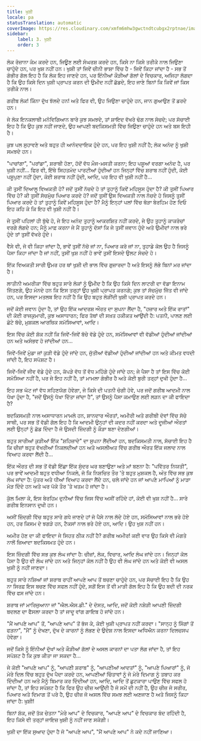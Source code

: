 ```yaml
---
title: ਖੁਸ਼ੀ
locale: pa
statusTranslation: automatic
coverImage: https://res.cloudinary.com/xmfm6mhw3gwctndtcubgx2rptnae/image/upload/v1741354419/small_cover_la_gran_rebelion_28716e29d2.webp
sidebar:
    label: 3. ਖੁਸ਼ੀ
    order: 3
---
```

ਲੋਕ ਰੋਜ਼ਾਨਾ ਕੰਮ ਕਰਦੇ ਹਨ, ਜਿਊਣ ਲਈ ਸੰਘਰਸ਼ ਕਰਦੇ ਹਨ, ਕਿਸੇ ਨਾ ਕਿਸੇ ਤਰੀਕੇ ਨਾਲ ਜਿਉਣਾ ਚਾਹੁੰਦੇ ਹਨ, ਪਰ ਖੁਸ਼ ਨਹੀਂ ਹਨ। ਖੁਸ਼ੀ ਤਾਂ ਜਿਵੇਂ ਚੀਨੀ ਭਾਸ਼ਾ ਵਿੱਚ ਹੈ - ਜਿਵੇਂ ਕਿਹਾ ਜਾਂਦਾ ਹੈ - ਸਭ ਤੋਂ ਗੰਭੀਰ ਗੱਲ ਇਹ ਹੈ ਕਿ ਲੋਕ ਇਹ ਜਾਣਦੇ ਹਨ, ਪਰ ਇੰਨੀਆਂ ਕੌੜੀਆਂ ਗੱਲਾਂ ਦੇ ਵਿਚਕਾਰ, ਅਜਿਹਾ ਲੱਗਦਾ ਹੈ ਕਿ ਉਹ ਕਿਸੇ ਦਿਨ ਖੁਸ਼ੀ ਪ੍ਰਾਪਤ ਕਰਨ ਦੀ ਉਮੀਦ ਨਹੀਂ ਛੱਡਦੇ, ਇਹ ਜਾਣੇ ਬਿਨਾਂ ਕਿ ਕਿਵੇਂ ਜਾਂ ਕਿਸ ਤਰੀਕੇ ਨਾਲ।

ਗਰੀਬ ਲੋਕ! ਕਿੰਨਾ ਦੁੱਖ ਝੱਲਦੇ ਹਨ! ਅਤੇ ਫਿਰ ਵੀ, ਉਹ ਜਿਉਣਾ ਚਾਹੁੰਦੇ ਹਨ, ਜਾਨ ਗੁਆਉਣ ਤੋਂ ਡਰਦੇ ਹਨ।

ਜੇ ਲੋਕ ਇਨਕਲਾਬੀ ਮਨੋਵਿਗਿਆਨ ਬਾਰੇ ਕੁਝ ਸਮਝਦੇ, ਤਾਂ ਸ਼ਾਇਦ ਵੱਖਰੇ ਢੰਗ ਨਾਲ ਸੋਚਦੇ; ਪਰ ਸੱਚਾਈ ਇਹ ਹੈ ਕਿ ਉਹ ਕੁਝ ਨਹੀਂ ਜਾਣਦੇ, ਉਹ ਆਪਣੀ ਬਦਕਿਸਮਤੀ ਵਿੱਚ ਜਿਉਣਾ ਚਾਹੁੰਦੇ ਹਨ ਅਤੇ ਬਸ ਇਹੀ ਹੈ।

ਕੁਝ ਪਲ ਸੁਹਾਵਣੇ ਅਤੇ ਬਹੁਤ ਹੀ ਆਨੰਦਦਾਇਕ ਹੁੰਦੇ ਹਨ, ਪਰ ਇਹ ਖੁਸ਼ੀ ਨਹੀਂ ਹੈ; ਲੋਕ ਅਨੰਦ ਨੂੰ ਖੁਸ਼ੀ ਸਮਝਦੇ ਹਨ।

"ਪਾਚਾਂਗਾ", "ਪਰਾਂਡਾ", ਸ਼ਰਾਬੀ ਹੋਣਾ, ਹੱਦੋਂ ਵੱਧ ਮੌਜ-ਮਸਤੀ ਕਰਨਾ; ਇਹ ਪਸ਼ੂਆਂ ਵਰਗਾ ਅਨੰਦ ਹੈ, ਪਰ ਖੁਸ਼ੀ ਨਹੀਂ... ਫਿਰ ਵੀ, ਇੱਥੇ ਸਿਹਤਮੰਦ ਪਾਰਟੀਆਂ ਹੁੰਦੀਆਂ ਹਨ ਜਿਨ੍ਹਾਂ ਵਿੱਚ ਸ਼ਰਾਬ ਨਹੀਂ ਹੁੰਦੀ, ਕੋਈ ਪਸ਼ੂਪੁਣਾ ਨਹੀਂ ਹੁੰਦਾ, ਕੋਈ ਸ਼ਰਾਬ ਨਹੀਂ ਹੁੰਦੀ, ਆਦਿ, ਪਰ ਇਹ ਵੀ ਖੁਸ਼ੀ ਨਹੀਂ ਹੈ...

ਕੀ ਤੁਸੀਂ ਦਿਆਲੂ ਵਿਅਕਤੀ ਹੋ? ਜਦੋਂ ਤੁਸੀਂ ਨੱਚਦੇ ਹੋ ਤਾਂ ਤੁਹਾਨੂੰ ਕਿਵੇਂ ਮਹਿਸੂਸ ਹੁੰਦਾ ਹੈ? ਕੀ ਤੁਸੀਂ ਪਿਆਰ ਵਿੱਚ ਹੋ? ਕੀ ਤੁਸੀਂ ਸੱਚਮੁੱਚ ਪਿਆਰ ਕਰਦੇ ਹੋ? ਜਦੋਂ ਤੁਸੀਂ ਉਸ ਵਿਅਕਤੀ ਨਾਲ ਨੱਚਦੇ ਹੋ ਜਿਸਨੂੰ ਤੁਸੀਂ ਪਿਆਰ ਕਰਦੇ ਹੋ ਤਾਂ ਤੁਹਾਨੂੰ ਕਿਵੇਂ ਮਹਿਸੂਸ ਹੁੰਦਾ ਹੈ? ਮੈਨੂੰ ਇਨ੍ਹਾਂ ਪਲਾਂ ਵਿੱਚ ਥੋੜਾ ਬੇਰਹਿਮ ਹੋਣ ਦਿਓ ਇਹ ਕਹਿ ਕੇ ਕਿ ਇਹ ਵੀ ਖੁਸ਼ੀ ਨਹੀਂ ਹੈ।

ਜੇ ਤੁਸੀਂ ਪਹਿਲਾਂ ਹੀ ਬੁੱਢੇ ਹੋ, ਜੇ ਇਹ ਅਨੰਦ ਤੁਹਾਨੂੰ ਆਕਰਸ਼ਿਤ ਨਹੀਂ ਕਰਦੇ, ਜੇ ਉਹ ਤੁਹਾਨੂੰ ਕਾਕਰੋਚਾਂ ਵਰਗੇ ਲੱਗਦੇ ਹਨ; ਮੈਨੂੰ ਮਾਫ਼ ਕਰਨਾ ਜੇ ਮੈਂ ਤੁਹਾਨੂੰ ਦੱਸਾਂ ਕਿ ਜੇ ਤੁਸੀਂ ਜਵਾਨ ਹੁੰਦੇ ਅਤੇ ਉਮੀਦਾਂ ਨਾਲ ਭਰੇ ਹੁੰਦੇ ਤਾਂ ਤੁਸੀਂ ਵੱਖਰੇ ਹੁੰਦੇ।

ਵੈਸੇ ਵੀ, ਜੋ ਵੀ ਕਿਹਾ ਜਾਂਦਾ ਹੈ, ਭਾਵੇਂ ਤੁਸੀਂ ਨੱਚੋ ਜਾਂ ਨਾ, ਪਿਆਰ ਕਰੋ ਜਾਂ ਨਾ, ਤੁਹਾਡੇ ਕੋਲ ਉਹ ਹੈ ਜਿਸਨੂੰ ਪੈਸਾ ਕਿਹਾ ਜਾਂਦਾ ਹੈ ਜਾਂ ਨਹੀਂ, ਤੁਸੀਂ ਖੁਸ਼ ਨਹੀਂ ਹੋ ਭਾਵੇਂ ਤੁਸੀਂ ਇਸਦੇ ਉਲਟ ਸੋਚਦੇ ਹੋ।

ਇੱਕ ਵਿਅਕਤੀ ਸਾਰੀ ਉਮਰ ਹਰ ਥਾਂ ਖੁਸ਼ੀ ਦੀ ਭਾਲ ਵਿੱਚ ਗੁਜ਼ਾਰਦਾ ਹੈ ਅਤੇ ਇਸਨੂੰ ਲੱਭੇ ਬਿਨਾਂ ਮਰ ਜਾਂਦਾ ਹੈ।

ਲਾਤੀਨੀ ਅਮਰੀਕਾ ਵਿੱਚ ਬਹੁਤ ਸਾਰੇ ਲੋਕਾਂ ਨੂੰ ਉਮੀਦ ਹੈ ਕਿ ਉਹ ਕਿਸੇ ਦਿਨ ਲਾਟਰੀ ਦਾ ਵੱਡਾ ਇਨਾਮ ਜਿੱਤਣਗੇ, ਉਹ ਮੰਨਦੇ ਹਨ ਕਿ ਇਸ ਤਰ੍ਹਾਂ ਉਹ ਖੁਸ਼ੀ ਪ੍ਰਾਪਤ ਕਰਨਗੇ; ਕੁਝ ਤਾਂ ਸੱਚਮੁੱਚ ਜਿੱਤ ਵੀ ਜਾਂਦੇ ਹਨ, ਪਰ ਇਸਦਾ ਮਤਲਬ ਇਹ ਨਹੀਂ ਹੈ ਕਿ ਉਹ ਬਹੁਤ ਲੋੜੀਂਦੀ ਖੁਸ਼ੀ ਪ੍ਰਾਪਤ ਕਰਦੇ ਹਨ।

ਜਦੋਂ ਕੋਈ ਜਵਾਨ ਹੁੰਦਾ ਹੈ, ਤਾਂ ਉਹ ਇੱਕ ਆਦਰਸ਼ ਔਰਤ ਦਾ ਸੁਪਨਾ ਲੈਂਦਾ ਹੈ, "ਹਜ਼ਾਰ ਅਤੇ ਇੱਕ ਰਾਤਾਂ" ਦੀ ਕੋਈ ਰਾਜਕੁਮਾਰੀ, ਕੁਝ ਅਸਾਧਾਰਨ; ਫਿਰ ਤੱਥਾਂ ਦੀ ਸਖ਼ਤ ਹਕੀਕਤ ਆਉਂਦੀ ਹੈ: ਪਤਨੀ, ਪਾਲਣ ਲਈ ਛੋਟੇ ਬੱਚੇ, ਮੁਸ਼ਕਲ ਆਰਥਿਕ ਸਮੱਸਿਆਵਾਂ, ਆਦਿ।

ਇਸ ਵਿੱਚ ਕੋਈ ਸ਼ੱਕ ਨਹੀਂ ਕਿ ਜਿਵੇਂ-ਜਿਵੇਂ ਬੱਚੇ ਵੱਡੇ ਹੁੰਦੇ ਹਨ, ਸਮੱਸਿਆਵਾਂ ਵੀ ਵੱਡੀਆਂ ਹੁੰਦੀਆਂ ਜਾਂਦੀਆਂ ਹਨ ਅਤੇ ਅਸੰਭਵ ਹੋ ਜਾਂਦੀਆਂ ਹਨ...

ਜਿਵੇਂ-ਜਿਵੇਂ ਮੁੰਡਾ ਜਾਂ ਕੁੜੀ ਵੱਡੇ ਹੁੰਦੇ ਜਾਂਦੇ ਹਨ, ਜੁੱਤੀਆਂ ਵੱਡੀਆਂ ਹੁੰਦੀਆਂ ਜਾਂਦੀਆਂ ਹਨ ਅਤੇ ਕੀਮਤ ਵਧਦੀ ਜਾਂਦੀ ਹੈ, ਇਹ ਸਪੱਸ਼ਟ ਹੈ।

ਜਿਵੇਂ-ਜਿਵੇਂ ਜੀਵ ਵੱਡੇ ਹੁੰਦੇ ਹਨ, ਕੱਪੜੇ ਵੱਧ ਤੋਂ ਵੱਧ ਮਹਿੰਗੇ ਹੁੰਦੇ ਜਾਂਦੇ ਹਨ; ਜੇ ਪੈਸਾ ਹੈ ਤਾਂ ਇਸ ਵਿੱਚ ਕੋਈ ਸਮੱਸਿਆ ਨਹੀਂ ਹੈ, ਪਰ ਜੇ ਇਹ ਨਹੀਂ ਹੈ, ਤਾਂ ਮਾਮਲਾ ਗੰਭੀਰ ਹੈ ਅਤੇ ਕੋਈ ਬੁਰੀ ਤਰ੍ਹਾਂ ਦੁਖੀ ਹੁੰਦਾ ਹੈ...

ਇਹ ਸਭ ਘੱਟ ਜਾਂ ਵੱਧ ਸਹਿਣਯੋਗ ਹੋਵੇਗਾ, ਜੇ ਕਿਸੇ ਦੀ ਪਤਨੀ ਚੰਗੀ ਹੋਵੇ, ਪਰ ਜਦੋਂ ਗਰੀਬ ਆਦਮੀ ਨਾਲ ਧੋਖਾ ਹੁੰਦਾ ਹੈ, "ਜਦੋਂ ਉਸਨੂੰ ਧੋਖਾ ਦਿੱਤਾ ਜਾਂਦਾ ਹੈ", ਤਾਂ ਉਸਨੂੰ ਪੈਸਾ ਕਮਾਉਣ ਲਈ ਲੜਨ ਦਾ ਕੀ ਫਾਇਦਾ ਹੈ?

ਬਦਕਿਸਮਤੀ ਨਾਲ ਅਸਾਧਾਰਨ ਮਾਮਲੇ ਹਨ, ਸ਼ਾਨਦਾਰ ਔਰਤਾਂ, ਅਮੀਰੀ ਅਤੇ ਗਰੀਬੀ ਦੋਵਾਂ ਵਿੱਚ ਸੱਚੇ ਸਾਥੀ, ਪਰ ਸਭ ਤੋਂ ਵੱਡੀ ਗੱਲ ਇਹ ਹੈ ਕਿ ਆਦਮੀ ਉਨ੍ਹਾਂ ਦੀ ਕਦਰ ਨਹੀਂ ਕਰਦਾ ਅਤੇ ਦੂਜੀਆਂ ਔਰਤਾਂ ਲਈ ਉਨ੍ਹਾਂ ਨੂੰ ਛੱਡ ਦਿੰਦਾ ਹੈ ਜੋ ਉਸਦੀ ਜ਼ਿੰਦਗੀ ਨੂੰ ਕੌੜਾ ਬਣਾ ਦੇਣਗੀਆਂ।

ਬਹੁਤ ਸਾਰੀਆਂ ਕੁੜੀਆਂ ਇੱਕ "ਸ਼ਹਿਜ਼ਾਦੇ" ਦਾ ਸੁਪਨਾ ਲੈਂਦੀਆਂ ਹਨ, ਬਦਕਿਸਮਤੀ ਨਾਲ, ਸੱਚਾਈ ਇਹ ਹੈ ਕਿ ਚੀਜ਼ਾਂ ਬਹੁਤ ਵੱਖਰੀਆਂ ਨਿਕਲਦੀਆਂ ਹਨ ਅਤੇ ਅਸਲੀਅਤ ਵਿੱਚ ਗਰੀਬ ਔਰਤ ਇੱਕ ਜਲਾਦ ਨਾਲ ਵਿਆਹ ਕਰਵਾ ਲੈਂਦੀ ਹੈ...

ਇੱਕ ਔਰਤ ਦੀ ਸਭ ਤੋਂ ਵੱਡੀ ਇੱਛਾ ਇੱਕ ਸੁੰਦਰ ਘਰ ਬਣਾਉਣਾ ਅਤੇ ਮਾਂ ਬਣਨਾ ਹੈ: "ਪਵਿੱਤਰ ਨਿਯਤੀ", ਪਰ ਭਾਵੇਂ ਆਦਮੀ ਬਹੁਤ ਵਧੀਆ ਨਿਕਲੇ, ਜੋ ਕਿ ਨਿਸ਼ਚਿਤ ਤੌਰ 'ਤੇ ਬਹੁਤ ਮੁਸ਼ਕਲ ਹੈ, ਅੰਤ ਵਿੱਚ ਸਭ ਕੁਝ ਲੰਘ ਜਾਂਦਾ ਹੈ: ਪੁੱਤਰ ਅਤੇ ਧੀਆਂ ਵਿਆਹ ਕਰਵਾ ਲੈਂਦੇ ਹਨ, ਚਲੇ ਜਾਂਦੇ ਹਨ ਜਾਂ ਆਪਣੇ ਮਾਪਿਆਂ ਨੂੰ ਮਾੜਾ ਮੋੜ ਦਿੰਦੇ ਹਨ ਅਤੇ ਘਰ ਪੱਕੇ ਤੌਰ 'ਤੇ ਖਤਮ ਹੋ ਜਾਂਦਾ ਹੈ।

ਕੁੱਲ ਮਿਲਾ ਕੇ, ਇਸ ਬੇਰਹਿਮ ਦੁਨੀਆਂ ਵਿੱਚ ਜਿਸ ਵਿੱਚ ਅਸੀਂ ਰਹਿੰਦੇ ਹਾਂ, ਕੋਈ ਵੀ ਖੁਸ਼ ਨਹੀਂ ਹੈ... ਸਾਰੇ ਗਰੀਬ ਇਨਸਾਨ ਦੁਖੀ ਹਨ।

ਅਸੀਂ ਜ਼ਿੰਦਗੀ ਵਿੱਚ ਬਹੁਤ ਸਾਰੇ ਗਧੇ ਜਾਣਦੇ ਹਾਂ ਜੋ ਪੈਸੇ ਨਾਲ ਲੱਦੇ ਹੋਏ ਹਨ, ਸਮੱਸਿਆਵਾਂ ਨਾਲ ਭਰੇ ਹੋਏ ਹਨ, ਹਰ ਕਿਸਮ ਦੇ ਝਗੜੇ ਹਨ, ਟੈਕਸਾਂ ਨਾਲ ਭਰੇ ਹੋਏ ਹਨ, ਆਦਿ। ਉਹ ਖੁਸ਼ ਨਹੀਂ ਹਨ।

ਅਮੀਰ ਹੋਣ ਦਾ ਕੀ ਫਾਇਦਾ ਜੇ ਸਿਹਤ ਠੀਕ ਨਹੀਂ ਹੈ? ਗਰੀਬ ਅਮੀਰ! ਕਈ ਵਾਰ ਉਹ ਕਿਸੇ ਵੀ ਮੰਗਤੇ ਨਾਲੋਂ ਜ਼ਿਆਦਾ ਬਦਕਿਸਮਤ ਹੁੰਦੇ ਹਨ।

ਇਸ ਜ਼ਿੰਦਗੀ ਵਿੱਚ ਸਭ ਕੁਝ ਲੰਘ ਜਾਂਦਾ ਹੈ: ਚੀਜ਼ਾਂ, ਲੋਕ, ਵਿਚਾਰ, ਆਦਿ ਲੰਘ ਜਾਂਦੇ ਹਨ। ਜਿਨ੍ਹਾਂ ਕੋਲ ਪੈਸਾ ਹੈ ਉਹ ਵੀ ਲੰਘ ਜਾਂਦੇ ਹਨ ਅਤੇ ਜਿਨ੍ਹਾਂ ਕੋਲ ਨਹੀਂ ਹੈ ਉਹ ਵੀ ਲੰਘ ਜਾਂਦੇ ਹਨ ਅਤੇ ਕੋਈ ਵੀ ਅਸਲ ਖੁਸ਼ੀ ਨੂੰ ਨਹੀਂ ਜਾਣਦਾ।

ਬਹੁਤ ਸਾਰੇ ਨਸ਼ਿਆਂ ਜਾਂ ਸ਼ਰਾਬ ਰਾਹੀਂ ਆਪਣੇ ਆਪ ਤੋਂ ਬਚਣਾ ਚਾਹੁੰਦੇ ਹਨ, ਪਰ ਸੱਚਾਈ ਇਹ ਹੈ ਕਿ ਉਹ ਨਾ ਸਿਰਫ਼ ਇਸ ਬਚਣ ਵਿੱਚ ਸਫਲ ਨਹੀਂ ਹੁੰਦੇ, ਸਗੋਂ ਇਸ ਤੋਂ ਵੀ ਮਾੜੀ ਗੱਲ ਇਹ ਹੈ ਕਿ ਉਹ ਬਦੀ ਦੀ ਨਰਕ ਵਿੱਚ ਫਸ ਜਾਂਦੇ ਹਨ।

ਸ਼ਰਾਬ ਜਾਂ ਮਾਰਿਜੁਆਨਾ ਜਾਂ "ਐਲ.ਐਸ.ਡੀ." ਦੇ ਦੋਸਤ, ਆਦਿ, ਜਦੋਂ ਕੋਈ ਨਸ਼ੇੜੀ ਆਪਣੀ ਜ਼ਿੰਦਗੀ ਬਦਲਣ ਦਾ ਫੈਸਲਾ ਕਰਦਾ ਹੈ ਤਾਂ ਜਾਦੂ ਵਾਂਗ ਗਾਇਬ ਹੋ ਜਾਂਦੇ ਹਨ।

"ਮੈਂ ਆਪਣੇ ਆਪ" ਤੋਂ, "ਆਪਣੇ ਆਪ" ਤੋਂ ਭੱਜ ਕੇ, ਕੋਈ ਖੁਸ਼ੀ ਪ੍ਰਾਪਤ ਨਹੀਂ ਕਰਦਾ। "ਸਾਨ੍ਹ ਨੂੰ ਸਿੰਗਾਂ ਤੋਂ ਫੜਨਾ", "ਮੈਂ" ਨੂੰ ਦੇਖਣਾ, ਦੁੱਖ ਦੇ ਕਾਰਨਾਂ ਨੂੰ ਲੱਭਣ ਦੇ ਉਦੇਸ਼ ਨਾਲ ਇਸਦਾ ਅਧਿਐਨ ਕਰਨਾ ਦਿਲਚਸਪ ਹੋਵੇਗਾ।

ਜਦੋਂ ਕਿਸੇ ਨੂੰ ਇੰਨੀਆਂ ਦੁੱਖਾਂ ਅਤੇ ਕੌੜੀਆਂ ਗੱਲਾਂ ਦੇ ਅਸਲ ਕਾਰਨਾਂ ਦਾ ਪਤਾ ਲੱਗ ਜਾਂਦਾ ਹੈ, ਤਾਂ ਇਹ ਸਪੱਸ਼ਟ ਹੈ ਕਿ ਕੁਝ ਕੀਤਾ ਜਾ ਸਕਦਾ ਹੈ...

ਜੇ ਕੋਈ "ਆਪਣੇ ਆਪ" ਨੂੰ, "ਆਪਣੀ ਸ਼ਰਾਬ" ਨੂੰ, "ਆਪਣੀਆਂ ਆਦਤਾਂ" ਨੂੰ, "ਆਪਣੇ ਪਿਆਰਾਂ" ਨੂੰ, ਜੋ ਮੇਰੇ ਦਿਲ ਵਿੱਚ ਬਹੁਤ ਦੁੱਖ ਪੈਦਾ ਕਰਦੇ ਹਨ, ਆਪਣੀਆਂ ਚਿੰਤਾਵਾਂ ਨੂੰ ਜੋ ਮੇਰੇ ਦਿਮਾਗ ਨੂੰ ਤਬਾਹ ਕਰ ਦਿੰਦੀਆਂ ਹਨ ਅਤੇ ਮੈਨੂੰ ਬਿਮਾਰ ਕਰ ਦਿੰਦੀਆਂ ਹਨ, ਆਦਿ, ਆਦਿ ਤੋਂ ਛੁਟਕਾਰਾ ਪਾਉਣ ਵਿੱਚ ਸਫਲ ਹੋ ਜਾਂਦਾ ਹੈ, ਤਾਂ ਇਹ ਸਪੱਸ਼ਟ ਹੈ ਕਿ ਫਿਰ ਉਹ ਚੀਜ਼ ਆਉਂਦੀ ਹੈ ਜੋ ਸਮੇਂ ਦੀ ਨਹੀਂ ਹੈ, ਉਹ ਚੀਜ਼ ਜੋ ਸਰੀਰ, ਪਿਆਰ ਅਤੇ ਦਿਮਾਗ ਤੋਂ ਪਰੇ ਹੈ, ਉਹ ਚੀਜ਼ ਜੋ ਅਸਲ ਵਿੱਚ ਸਮਝ ਲਈ ਅਣਜਾਣ ਹੈ ਅਤੇ ਜਿਸਨੂੰ ਕਿਹਾ ਜਾਂਦਾ ਹੈ: ਖੁਸ਼ੀ!

ਬਿਨਾਂ ਸ਼ੱਕ, ਜਦੋਂ ਤੱਕ ਚੇਤਨਾ "ਮੇਰੇ ਆਪ" ਦੇ ਵਿਚਕਾਰ, "ਆਪਣੇ ਆਪ" ਦੇ ਵਿਚਕਾਰ ਬੰਦ ਰਹਿੰਦੀ ਹੈ, ਇਹ ਕਿਸੇ ਵੀ ਤਰ੍ਹਾਂ ਜਾਇਜ਼ ਖੁਸ਼ੀ ਨੂੰ ਨਹੀਂ ਜਾਣ ਸਕੇਗੀ।

ਖੁਸ਼ੀ ਦਾ ਇੱਕ ਸੁਆਦ ਹੁੰਦਾ ਹੈ ਜੋ "ਆਪਣੇ ਆਪ", "ਮੈਂ ਆਪਣੇ ਆਪ" ਨੇ ਕਦੇ ਨਹੀਂ ਜਾਣਿਆ।

